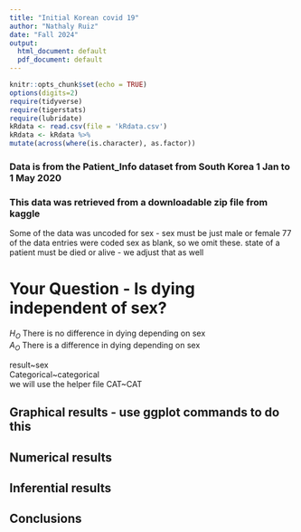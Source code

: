 ```yaml
---
title: "Initial Korean covid 19"
author: "Nathaly Ruiz"
date: "Fall 2024"
output:
  html_document: default
  pdf_document: default
---
```


```r
knitr::opts_chunk$set(echo = TRUE)
options(digits=2)
require(tidyverse)
require(tigerstats)
require(lubridate)
kRdata <- read.csv(file = 'kRdata.csv')
kRdata <- kRdata %>%
mutate(across(where(is.character), as.factor))

```
### Data is from the Patient_Info dataset from South Korea 1 Jan to 1 May 2020
### This data was retrieved from a downloadable zip file from kaggle

Some of the data was uncoded for sex - sex must be just male or female
77 of the data entries were coded sex  as blank, so we omit these.
state of a patient must be died or alive - we adjust that as well   
  
# Your Question - Is dying independent of sex?

$H_O$ There is no difference in dying depending on sex          
$A_O$ There is a difference in dying depending on sex
         
result~sex     
Categorical~categorical       
we will use the helper file CAT~CAT   


## Graphical results - use ggplot commands to do this  



  





  
## Numerical results


## Inferential results 




## Conclusions

